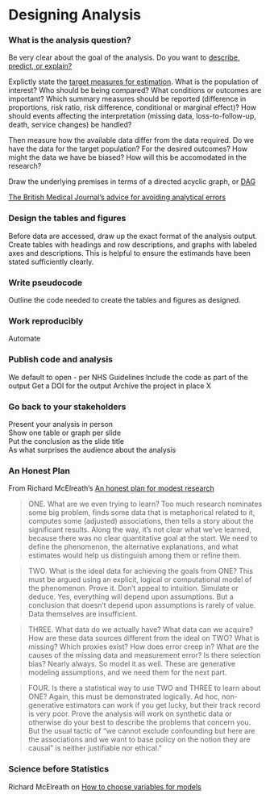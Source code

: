 # Designing Analysis {.unnumbered}

### What is the analysis question?

Be very clear about the goal of the analysis. Do you want to [describe, predict, or explain?](https://www.tandfonline.com/doi/full/10.1080/09332480.2019.1579578)  

Explictly state the [target measures for estimation](https://www.ema.europa.eu/en/documents/scientific-guideline/ich-e9-r1-addendum-estimands-sensitivity-analysis-clinical-trials-guideline-statistical-principles_en.pdf). What is the population of interest? Who should be being compared? What conditions or outcomes are important? Which summary measures should be reported (difference in proportions, risk ratio, risk difference, conditional or marginal effect)? How should events affecting the interpretation (missing data, loss-to-follow-up, death, service changes) be handled? 

Then measure how the available data differ from the data required. Do we have the data for the target population? For the desired outcomes? How might the data we have be biased? How will this be accomodated in the research?

Draw the underlying premises in terms of a directed acyclic graph, or  [DAG](https://sites.bu.edu/causal/dags/dag-resources/)


[The British Medical Journal's advice for avoiding analytical errors](https://www.bmj.com/content/379/bmj-2022-072883)

### Design the tables and figures

Before data are accessed, draw up the exact format of the analysis output. Create tables with headings and row descriptions, and graphs with labeled axes and descriptions. This is helpful to ensure the estimands have been stated sufficiently clearly.

### Write pseudocode

Outline the code needed to create the tables and figures as designed.

### Work reproducibly

Automate 

### Publish code and analysis

We default to open - per NHS Guidelines
Include the code as part of the output
Get a DOI for the output
Archive the project in place X

### Go back to your stakeholders

Present your analysis in person  
Show one table or graph per slide  
Put the conclusion as the slide title  
As what surprises the audience about the analysis


### An Honest Plan

From Richard McElreath's [An honest plan for modest research](https://elevanth.org/blog/2023/06/13/science-and-the-dumpster-fire/)

> ONE. What are we even trying to learn? Too much research nominates some big problem, finds some data that is metaphorical related to it, computes some (adjusted) associations, then tells a story about the significant results. Along the way, it's not clear what we've learned, because there was no clear quantitative goal at the start. We need to define the phenomenon, the alternative explanations, and what estimates would help us distinguish among them or refine them.

> TWO. What is the ideal data for achieving the goals from ONE? This must be argued using an explicit, logical or computational model of the phenomenon. Prove it. Don't appeal to intuition. Simulate or deduce. Yes, everything will depend upon assumptions. But a conclusion that doesn't depend upon assumptions is rarely of value. Data themselves are insufficient.

> THREE. What data do we actually have? What data can we acquire? How are these data sources different from the ideal on TWO? What is missing? Which proxies exist? How does error creep in? What are the causes of the missing data and measurement error? Is there selection bias? Nearly always. So model it as well. These are generative modeling assumptions, and we need them for the next part.

> FOUR. Is there a statistical way to use TWO and THREE to learn about ONE? Again, this must be demonstrated logically. Ad hoc, non-generative estimators can work if you get lucky, but their track record is very poor. Prove the analysis will work on synthetic data or otherwise do your best to describe the problems that concern you. But the usual tactic of "we cannot exclude confounding but here are the associations and we want to base policy on the notion they are causal" is neither justifiable nor ethical."

### Science before Statistics

Richard McElreath on [How to choose variables for models](https://www.youtube.com/watch?v=KNPYUVmY3NM)
